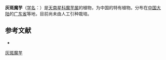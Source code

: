 {{Speciesbox
| name = 灰斑魔芋
| status = 
| status_system = 
| image = 
| genus = Amorphophallus
| species = micro-appendiculatus
| authority = Engl.
}}

'''灰斑魔芋'''（[[学名|学名]]：{{lang|la|''Amorphophallus micro-appendiculatus''}}）是[[天南星科|天南星科]][[魔芋属|魔芋属]]的植物，为中国的特有植物。分布在[[中国大陆|中国大陆]]的[[广东省|广东省]]等地，目前尚未由人工引种栽培。

== 参考文献 ==
<div class="references-small">
* {{cite web| url =http://www.bioinfo.cn/db05/KmzwSpecies.php?action=view&id=797| title =灰斑魔芋| work =《中国高等植物数据库全库》| publisher =中国科学院微生物研究所| author =昆明植物研究所| accessdate =2009-02-21| deadurl =yes| archiveurl =https://web.archive.org/web/20160305050354/http://www.bioinfo.cn/db05/KmzwSpecies.php?action=view&id=797| archivedate =2016-03-05}}
</div>
{{Taxonbar|from=Q15225185}}

{{DEFAULTSORT:Amorphophallus micro-appendiculatus}}
[[Category:魔芋属|灰斑魔芋]]


{{Araceae-stub}}